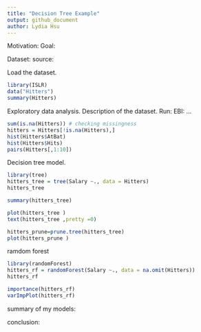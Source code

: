 ```yaml
---
title: "Decision Tree Example"
output: github_document
author: Lydia Hsu
---
```

Motivation:
Goal:


Dataset: source: 



Load the dataset.
```r
library(ISLR)
data("Hitters")
summary(Hitters)
```

Exploratory data analysis.
Description of the dataset. 
Run: 
EBI: ...

```r
sum(is.na(Hitters)) # checking missingness
hitters = Hitters[!is.na(Hitters),]
hist(Hitters$AtBat)
hist(Hitters$Hits)
pairs(Hitters[,1:10])
```

Decision tree model.
```r
library(tree)
hitters_tree = tree(Salary ~., data = Hitters)
hitters_tree
```

```r
summary(hitters_tree)
```

```r
plot(hitters_tree )
text(hitters_tree ,pretty =0)
```
```r
hitters_prune=prune.tree(hitters_tree)
plot(hitters_prune )
```
ramdom forest
```r
library(randomForest)
hitters_rf = randomForest(Salary ~., data = na.omit(Hitters))
hitters_rf
```

```r
importance(hitters_rf)
varImpPlot(hitters_rf)
```
summary of my models:

conclusion: 
